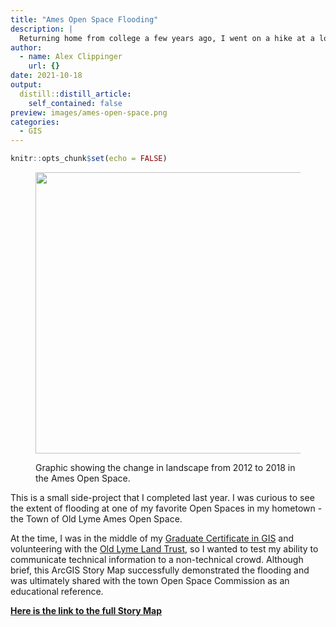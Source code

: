 ```yaml
---
title: "Ames Open Space Flooding"
description: |
  Returning home from college a few years ago, I went on a hike at a local town open space only to find the trail flooded due to beaver activity. So, I created an ArcGIS Story Map to visualize the extent of the change in landscape.
author:
  - name: Alex Clippinger
    url: {}
date: 2021-10-18
output:
  distill::distill_article:
    self_contained: false
preview: images/ames-open-space.png
categories:
  - GIS
---
```



```r
knitr::opts_chunk$set(echo = FALSE)
```

<figure>

<img src="./images/Ames_NDWI_Diff.png" style="height: 450px; width:700px;"/>

<figcaption>

Graphic showing the change in landscape from 2012 to 2018 in the Ames Open Space.

</figcaption>

</figure>

This is a small side-project that I completed last year. I was curious to see the extent of flooding at one of my favorite Open Spaces in my hometown - the Town of Old Lyme Ames Open Space. 

At the time, I was in the middle of my [Graduate Certificate in GIS](https://cps.northeastern.edu/program/graduate-certificate-in-geographic-information-systems-online/) and volunteering with the [Old Lyme Land Trust](https://www.oldlymelandtrust.org/), so I wanted to test my ability to communicate technical information to a non-technical crowd. Although brief, this ArcGIS Story Map successfully demonstrated the flooding and was ultimately shared with the town Open Space Commission as an educational reference.

[**Here is the link to the full Story Map**](https://storymaps.arcgis.com/stories/3f4c9e0260e340ec8654e1a4a1417467)


